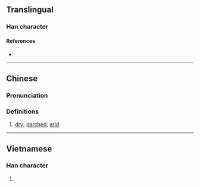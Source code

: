 {{character info}}
==Translingual==

===Han character===
{{Han char|rn=86|rad=火|as=07|sn=11|four=98857|canj=FOWY|ids=⿰火每}}

====References====
* {{Han ref|kx=0671.200|dkj=19048|dj=1080.150|hdz=32204.180|uh=70F8|ud=28920|bh=D657|bd=54871}}

----

==Chinese==
{{zh-forms}}

===Pronunciation===
{{zh-pron
|m=hǎi
|c=hoi2
|mc=
|oc=
|ma=
|cat=a
}}

===Definitions===
{{zh-hanzi}}

# [[dry]]; [[parched]]; [[arid]]

----

==Vietnamese==

===Han character===
{{vi-readings|rs=火07|hanviet=hổi, mồi|nom=}}

# {{rfdef|vi|sort=火07}}
